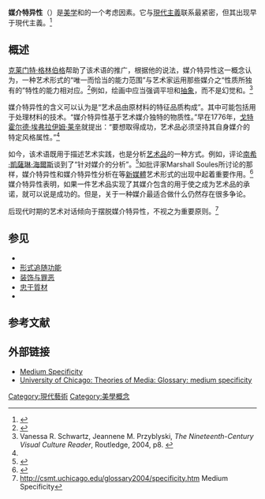 '''媒介特异性'''（{{Lang-en|medium specificity}}）是[[美学|美学]]和{{Link-en|艺术批评|art criticism}}的一个考虑因素。它与[[現代主義|現代主義]]联系最紧密，但其出现早于現代主義。<ref name="#1">{{Cite web |url=http://csmt.uchicago.edu/glossary2004/specificity.htm |title=存档副本 |accessdate=2014-11-27 |archive-date=2009-08-28 |archive-url=https://web.archive.org/web/20090828113008/http://csmt.uchicago.edu/glossary2004/specificity.htm |dead-url=no }}</ref>

== 概述 ==
[[克莱门特·格林伯格|克莱门特·格林伯格]]帮助了该术语的推广，根据他的说法，媒介特异性这一概念认为，一种艺术形式的“唯一而恰当的能力范围”与艺术家运用那些媒介之“性质所独有的”特性的能力相对应。<ref>{{Cite web|title=Modernist Painting|url=http://www.sharecom.ca/greenberg/modernism.html|author=Clement Greenberg|archiveurl=https://web.archive.org/web/20060105194921/http://www.sharecom.ca/greenberg/modernism.html|archivedate=2006-01-05|access-date=2019-11-16|dead-url=no}}</ref>例如，绘画中应当强调平坦和[[抽象藝術|抽象]]，而不是幻觉和{{Link-en|具象艺术|Figurative art|具象}}。<ref>Vanessa R. Schwartz, Jeannene M. Przyblyski, ''The Nineteenth-Century Visual Culture Reader'', Routledge, 2004, p8. {{ISBN|0-415-30866-6}}</ref>

媒介特异性的含义可以认为是“艺术品由原材料的特征品质构成”。其中可能包括用于处理材料的技术。“媒介特异性基于艺术媒介独特的物质性。”早在1776年，[[戈特霍尔德·埃弗拉伊姆·莱辛|戈特霍尔德·埃弗拉伊姆·莱辛]]就提出：“要想取得成功，艺术品必须坚持其自身媒介的特定风格属性。”<ref name="#1"/>

如今，该术语既用于描述艺术实践，也是分析[[視覺藝術|艺术品]]的一种方式。例如，评论[[南希·凱薩琳·海爾斯|南希·凱薩琳·海爾斯]]谈到了“针对媒介的分析”。<ref>{{Cite web|title=What Cybertext Theory Can't Do|url=http://www.altx.com/EBR/riposte/rip12/rip12hay.htm|author=N. Katherine Hayles|archiveurl=https://web.archive.org/web/20060313112924/http://www.altx.com/EBR/riposte/rip12/rip12hay.htm|archivedate=2006-03-13|access-date=2019-11-16|dead-url=yes}}</ref>如批评家Marshall Soules所讨论的那样，媒介特异性和媒介特异性分析在{{Link-en|互联网艺术|Internet art}}等[[新媒體|新媒體]]艺术形式的出现中起着重要作用。<ref>{{Cite web|title=Animating the Language Machine: Computers and Performance|url=http://www.mala.bc.ca/~soules/animate.htm|author=Marshall Soules|archiveurl=https://web.archive.org/web/20060224032144/http://www.mala.bc.ca/~soules/animate.htm|archivedate=2006-02-24|access-date=2019-11-16|dead-url=no}}</ref>媒介特异性表明，如果一件艺术品实现了其媒介包含的用于使之成为艺术品的承诺，就可以说是成功的。但是，关于一种媒介最适合做什么仍然存在很多争论。

后现代时期的艺术对话倾向于摆脱媒介特异性，不视之为重要原则。<ref>http://csmt.uchicago.edu/glossary2004/specificity.htm {{Wayback|url=http://csmt.uchicago.edu/glossary2004/specificity.htm |date=20090828113008 }} Medium Specificity</ref>

== 参见 ==

* {{Link-en|关于艺术分类的争议|Classificatory disputes about art}}
* [[形式追随功能|形式追随功能]]
* [[装饰与罪恶|装饰与罪恶]]
* [[忠于質材|忠于質材]]
* {{Link-en|绘画性|Painterliness}}

== 参考文献 ==
<references />

== 外部链接 ==

* [https://web.archive.org/web/20070208085350/http://chicagoschoolmediatheory.net/glossary2004/specificity.htm Medium Specificity]
* [http://csmt.uchicago.edu/glossary2004/specificity.htm University of Chicago: Theories of Media: Glossary: medium specificity]{{Wayback|url=http://csmt.uchicago.edu/glossary2004/specificity.htm |date=20090828113008 }}
[[Category:現代藝術|Category:現代藝術]]
[[Category:美學概念|Category:美學概念]]